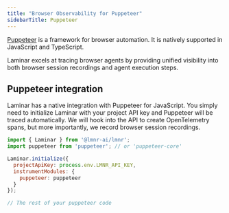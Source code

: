 ```yaml
---
title: "Browser Observability for Puppeteer"
sidebarTitle: Puppeteer
---
```


[Puppeteer](https://pptr.dev/) is a framework for browser automation. It is natively supported in JavaScript and TypeScript.

<Note>
  Laminar excels at tracing browser agents by providing unified visibility into both browser session recordings and agent execution steps.
</Note>

## Puppeteer integration

Laminar has a native integration with Puppeteer for JavaScript. You simply need to initialize Laminar with your project API key and Puppeteer will be traced automatically.
We will hook into the API to create OpenTelemetry spans, but more importantly, we record browser session recordings.

```javascript {1, 4-9}
import { Laminar } from '@lmnr-ai/lmnr';
import puppeteer from 'puppeteer'; // or 'puppeteer-core'

Laminar.initialize({
  projectApiKey: process.env.LMNR_API_KEY,
  instrumentModules: {
    puppeteer: puppeteer
  }
});

// The rest of your puppeteer code
```
